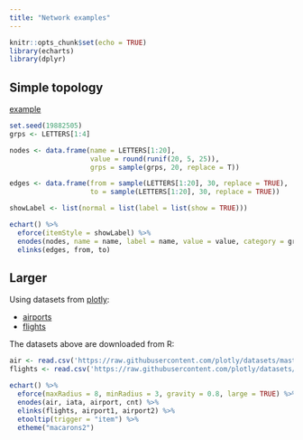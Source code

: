 ```yaml
---
title: "Network examples"
---
```


```r
knitr::opts_chunk$set(echo = TRUE)
library(echarts)
library(dplyr)
```

## Simple topology

[example](http://echarts.baidu.com/echarts2/doc/example/force1.html#-en)

```r
set.seed(19882505)
grps <- LETTERS[1:4]

nodes <- data.frame(name = LETTERS[1:20],
                    value = round(runif(20, 5, 25)),
                    grps = sample(grps, 20, replace = T))

edges <- data.frame(from = sample(LETTERS[1:20], 30, replace = TRUE),
                    to = sample(LETTERS[1:20], 30, replace = TRUE))

showLabel <- list(normal = list(label = list(show = TRUE)))

echart() %>% 
  eforce(itemStyle = showLabel) %>% 
  enodes(nodes, name = name, label = name, value = value, category = grps) %>% 
  elinks(edges, from, to)
```

## Larger

Using datasets from [plotly](https://plot.ly/r/lines-on-maps/):

* [airports](https://raw.githubusercontent.com/plotly/datasets/master/2011_february_us_airport_traffic.csv')
* [flights](https://raw.githubusercontent.com/plotly/datasets/master/2011_february_aa_flight_paths.csv)

The datasets above are downloaded from R:

```r
air <- read.csv('https://raw.githubusercontent.com/plotly/datasets/master/2011_february_us_airport_traffic.csv')
flights <- read.csv('https://raw.githubusercontent.com/plotly/datasets/master/2011_february_aa_flight_paths.csv')
```

```r
echart() %>% 
  eforce(maxRadius = 8, minRadius = 3, gravity = 0.8, large = TRUE) %>% 
  enodes(air, iata, airport, cnt) %>% 
  elinks(flights, airport1, airport2) %>% 
  etooltip(trigger = "item") %>% 
  etheme("macarons2")
```